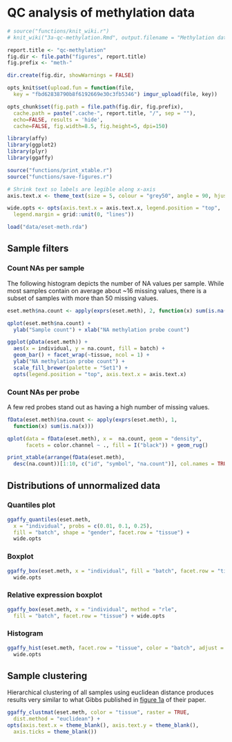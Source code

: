 # QC analysis of methylation data

```r
# source("functions/knit_wiki.r")
# knit_wiki("3a-qc-methylation.Rmd", output.filename = "Methylation data QC analysis")

report.title <- "qc-methylation"
fig.dir <- file.path("figures", report.title)
fig.prefix <- "meth-"

dir.create(fig.dir, showWarnings = FALSE)

opts_knit$set(upload.fun = function(file, 
  key = "fbd62838790b8f6192669e30c3fb5346") imgur_upload(file, key))

opts_chunk$set(fig.path = file.path(fig.dir, fig.prefix),
  cache.path = paste(".cache-", report.title, "/", sep = ""),
  echo=FALSE, results = 'hide',
  cache=FALSE, fig.width=8.5, fig.height=5, dpi=150)
```

```r
library(affy)
library(ggplot2)
library(plyr)
library(ggaffy)

source("functions/print_xtable.r")
source("functions/save-figures.r")
```

```r
# Shrink text so labels are legible along x-axis
axis.text.x <- theme_text(size = 5, colour = "grey50", angle = 90, hjust = 1)

wide.opts <- opts(axis.text.x = axis.text.x, legend.position = "top",
  legend.margin = grid::unit(0, "lines"))
```


```r
load("data/eset-meth.rda")
```

## Sample filters

### Count NAs per sample
The following histogram depicts the number of NA values per sample. While most samples contain on average about ~16 missing values, there is a subset of samples with more than 50 missing values. 

```r
eset.meth$na.count <- apply(exprs(eset.meth), 2, function(x) sum(is.na(x)))

qplot(eset.meth$na.count) + 
  ylab("Sample count") + xlab("NA methylation probe count")
```

```r
ggplot(pData(eset.meth)) + 
  aes(x = individual, y = na.count, fill = batch) +
  geom_bar() + facet_wrap(~tissue, ncol = 1) +
  ylab("NA methylation probe count") +
  scale_fill_brewer(palette = "Set1") +
  opts(legend.position = "top", axis.text.x = axis.text.x)
```

### Count NAs per probe
A few red probes stand out as having a high number of missing values.

```r
fData(eset.meth)$na.count <- apply(exprs(eset.meth), 1, 
  function(x) sum(is.na(x)))

qplot(data = fData(eset.meth), x =  na.count, geom = "density",
      facets = color.channel ~ ., fill = I("black")) + geom_rug()
```

```r
print_xtable(arrange(fData(eset.meth), 
  desc(na.count))[1:10, c("id", "symbol", "na.count")], col.names = TRUE)
```


## Distributions of unnormalized data

### Quantiles plot
```r
ggaffy_quantiles(eset.meth,
  x = "individual", probs = c(0.01, 0.1, 0.25),
  fill = "batch", shape = "gender", facet.row = "tissue") +
  wide.opts
```

### Boxplot
```r
ggaffy_box(eset.meth, x = "individual", fill = "batch", facet.row = "tissue") +
  wide.opts
```

### Relative expression boxplot
```r
ggaffy_box(eset.meth, x = "individual", method = "rle",
  fill = "batch", facet.row = "tissue") + wide.opts
```

### Histogram
```r
ggaffy_hist(eset.meth, facet.row = "tissue", color = "batch", adjust = 0.5) +
  wide.opts
```

## Sample clustering
Hierarchical clustering of all samples using euclidean distance produces results very similar to what Gibbs published in [figure 1a](http://www.plosgenetics.org/article/info:doi/10.1371/journal.pgen.1000952?imageURI=info:doi/10.1371/journal.pgen.1000952.g001) of their paper.

```r
ggaffy_clustmat(eset.meth, color = "tissue", raster = TRUE, 
  dist.method = "euclidean") + 
opts(axis.text.x = theme_blank(), axis.text.y = theme_blank(),
  axis.ticks = theme_blank())
```